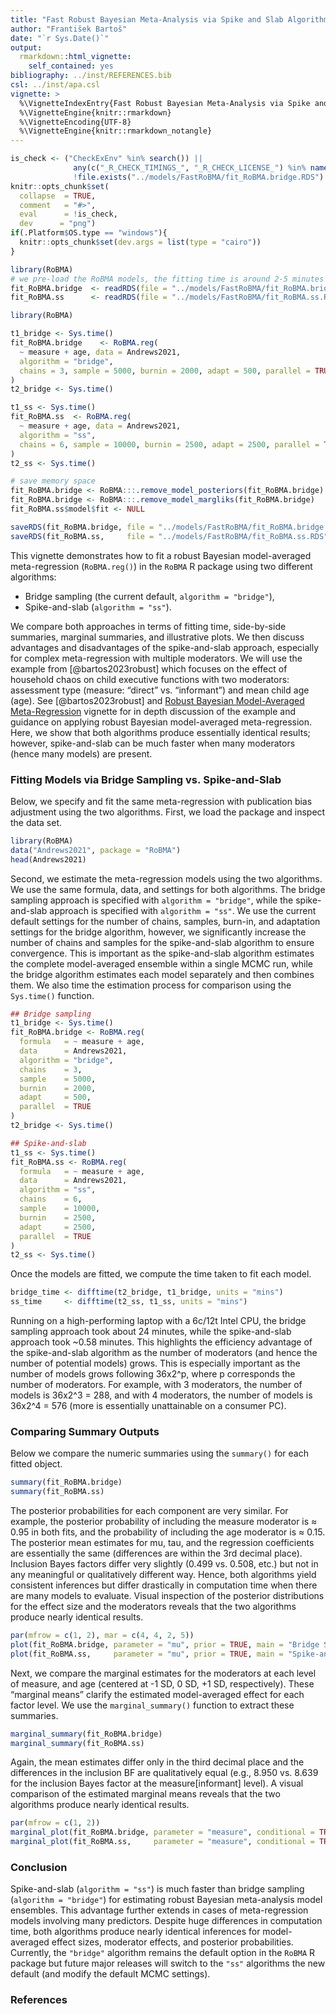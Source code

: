 ```yaml
---
title: "Fast Robust Bayesian Meta-Analysis via Spike and Slab Algorithm"
author: "František Bartoš"
date: "`r Sys.Date()`"
output:
  rmarkdown::html_vignette:
    self_contained: yes
bibliography: ../inst/REFERENCES.bib
csl: ../inst/apa.csl
vignette: >
  %\VignetteIndexEntry{Fast Robust Bayesian Meta-Analysis via Spike and Slab Algorithm}
  %\VignetteEngine{knitr::rmarkdown}
  %\VignetteEncoding{UTF-8}
  %\VignetteEngine{knitr::rmarkdown_notangle}
---
```


```r
is_check <- ("CheckExEnv" %in% search()) ||
              any(c("_R_CHECK_TIMINGS_", "_R_CHECK_LICENSE_") %in% names(Sys.getenv())) ||
              !file.exists("../models/FastRoBMA/fit_RoBMA.bridge.RDS")
knitr::opts_chunk$set(
  collapse  = TRUE,
  comment   = "#>",
  eval      = !is_check,
  dev      = "png")
if(.Platform$OS.type == "windows"){
  knitr::opts_chunk$set(dev.args = list(type = "cairo"))
}
```
```r
library(RoBMA)
# we pre-load the RoBMA models, the fitting time is around 2-5 minutes
fit_RoBMA.bridge  <- readRDS(file = "../models/FastRoBMA/fit_RoBMA.bridge.RDS")
fit_RoBMA.ss      <- readRDS(file = "../models/FastRoBMA/fit_RoBMA.ss.RDS")
```

```r
library(RoBMA)

t1_bridge <- Sys.time()
fit_RoBMA.bridge    <- RoBMA.reg(
  ~ measure + age, data = Andrews2021,
  algorithm = "bridge", 
  chains = 3, sample = 5000, burnin = 2000, adapt = 500, parallel = TRUE
)
t2_bridge <- Sys.time()

t1_ss <- Sys.time()
fit_RoBMA.ss  <- RoBMA.reg(
  ~ measure + age, data = Andrews2021,   
  algorithm = "ss", 
  chains = 6, sample = 10000, burnin = 2500, adapt = 2500, parallel = TRUE
)
t2_ss <- Sys.time()

# save memory space
fit_RoBMA.bridge <- RoBMA:::.remove_model_posteriors(fit_RoBMA.bridge)
fit_RoBMA.bridge <- RoBMA:::.remove_model_margliks(fit_RoBMA.bridge)
fit_RoBMA.ss$model$fit <- NULL

saveRDS(fit_RoBMA.bridge, file = "../models/FastRoBMA/fit_RoBMA.bridge.RDS",    compress = "xz")
saveRDS(fit_RoBMA.ss,     file = "../models/FastRoBMA/fit_RoBMA.ss.RDS",        compress = "xz")
```

This vignette demonstrates how to fit a robust Bayesian model-averaged meta-regression (`RoBMA.reg()`) in the `RoBMA` R package using two different algorithms:

 - Bridge sampling (the current default, `algorithm = "bridge"`),
 - Spike-and-slab (`algorithm = "ss"`).
 
We compare both approaches in terms of fitting time, side-by-side summaries, marginal summaries, and illustrative plots. We then discuss advantages and disadvantages of the spike-and-slab approach, especially for complex meta-regression with multiple moderators. We will use the example from [@bartos2023robust] which focuses on the effect of household chaos on child executive functions with two moderators: assessment type (measure: "direct" vs. "informant") and mean child age (age). See [@bartos2023robust] and [Robust Bayesian Model-Averaged Meta-Regression](MetaRegression.html) vignette for in depth discussion of the example and guidance on applying robust Bayesian model-averaged meta-regression. Here, we show that both algorithms produce essentially identical results; however, spike-and-slab can be much faster when many moderators (hence many models) are present.

### Fitting Models via Bridge Sampling vs. Spike-and-Slab

Below, we specify and fit the same meta-regression with publication bias adjustment using the two algorithms. First, we load the package and inspect the data set.

```r
library(RoBMA)
data("Andrews2021", package = "RoBMA")
head(Andrews2021)
```

Second, we estimate the meta-regression models using the two algorithms. We use the same formula, data, and settings for both algorithms. The bridge sampling approach is specified with `algorithm = "bridge"`, while the spike-and-slab approach is specified with `algorithm = "ss"`. We use the current default settings for the number of chains, samples, burn-in, and adaptation settings  for the bridge algorithm, however, we significantly increase the number of chains and samples for the spike-and-slab algorithm to ensure convergence. This is important as the spike-and-slab algorithm estimates the complete model-averaged ensemble within a single MCMC run, while the bridge algorithm estimates each model separately and then combines them. We also time the estimation process for comparison using the `Sys.time()` function.

```r
## Bridge sampling
t1_bridge <- Sys.time()
fit_RoBMA.bridge <- RoBMA.reg(
  formula   = ~ measure + age,
  data      = Andrews2021,
  algorithm = "bridge", 
  chains    = 3, 
  sample    = 5000, 
  burnin    = 2000,
  adapt     = 500,
  parallel  = TRUE
)
t2_bridge <- Sys.time()

## Spike-and-slab
t1_ss <- Sys.time()
fit_RoBMA.ss <- RoBMA.reg(
  formula   = ~ measure + age,
  data      = Andrews2021,
  algorithm = "ss", 
  chains    = 6, 
  sample    = 10000,
  burnin    = 2500,
  adapt     = 2500,
  parallel  = TRUE
)
t2_ss <- Sys.time()
```
Once the models are fitted, we compute the time taken to fit each model.

```r
bridge_time <- difftime(t2_bridge, t1_bridge, units = "mins")
ss_time     <- difftime(t2_ss, t1_ss, units = "mins")
```

Running on a high-performing laptop with a 6c/12t Intel CPU, the bridge sampling approach took about 24 minutes, while the spike-and-slab approach took ~0.58 minutes. This highlights the efficiency advantage of the spike-and-slab algorithm as the number of moderators (and hence the number of potential models) grows. This is especially important as the number of models grows following 36x2^p, where p corresponds the number of moderators. For example, with 3 moderators, the number of models is 36x2^3 = 288, and with 4 moderators, the number of models is 36x2^4 = 576 (more is essentially unattainable on a consumer PC). 

### Comparing Summary Outputs

Below we compare the numeric summaries using the `summary()` for each fitted object.

```r
summary(fit_RoBMA.bridge)
summary(fit_RoBMA.ss)
```

The posterior probabilities for each component are very similar. For example, the posterior probability of including the measure moderator is ≈ 0.95 in both fits, and the probability of including the age moderator is ≈ 0.15. The posterior mean estimates for mu, tau, and the regression coefficients are essentially the same (differences are within the 3rd decimal place). Inclusion Bayes factors differ very slightly (0.499 vs. 0.508, etc.) but not in any meaningful or qualitatively different way. Hence, both algorithms yield consistent inferences but differ drastically in computation time when there are many models to evaluate. Visual inspection of the posterior distributions for the effect size and the moderators reveals that the two algorithms produce nearly identical results.

```r
par(mfrow = c(1, 2), mar = c(4, 4, 2, 5))
plot(fit_RoBMA.bridge, parameter = "mu", prior = TRUE, main = "Bridge Sampling")
plot(fit_RoBMA.ss,     parameter = "mu", prior = TRUE, main = "Spike-and-Slab")
```

Next, we compare the marginal estimates for the moderators at each level of measure, and age (centered at -1 SD, 0 SD, +1 SD, respectively). These “marginal means” clarify the estimated model-averaged effect for each factor level. We use the `marginal_summary()` function to extract these summaries.

```r
marginal_summary(fit_RoBMA.bridge)
marginal_summary(fit_RoBMA.ss)
```

Again, the mean estimates differ only in the third decimal place and the differences in the inclusion BF are qualitatively equal (e.g., 8.950 vs. 8.639 for the inclusion Bayes factor at the  measure[informant] level). A visual comparison of the estimated marginal means reveals that the two algorithms produce nearly identical results.

```r
par(mfrow = c(1, 2))
marginal_plot(fit_RoBMA.bridge, parameter = "measure", conditional = TRUE, prior = TRUE, xlim = c(-1, 1), ylim = c(0, 7), main = "Bridge Sampling")
marginal_plot(fit_RoBMA.ss,     parameter = "measure", conditional = TRUE, prior = TRUE, xlim = c(-1, 1), ylim = c(0, 7), main = "Spike-and-Slab")
```

### Conclusion

Spike-and-slab (`algorithm = "ss"`) is much faster than bridge sampling (`algorithm = "bridge"`) for estimating robust Bayesian meta-analysis model ensembles. This advantage further extends in cases of meta-regression models involving many predictors. Despite huge differences in computation time, both algorithms produce nearly identical inferences for model-averaged effect sizes, moderator effects, and posterior probabilities. Currently, the `"bridge"` algorithm remains the default option in the `RoBMA` R package but future major releases will switch to the `"ss"` algorithms the new default (and modify the default MCMC settings).


### References
